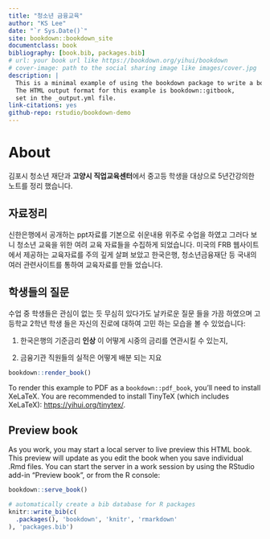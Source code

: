 ```yaml
--- 
title: "청소년 금융교육"
author: "KS Lee"
date: "`r Sys.Date()`"
site: bookdown::bookdown_site
documentclass: book
bibliography: [book.bib, packages.bib]
# url: your book url like https://bookdown.org/yihui/bookdown
# cover-image: path to the social sharing image like images/cover.jpg
description: |
  This is a minimal example of using the bookdown package to write a book.
  The HTML output format for this example is bookdown::gitbook,
  set in the _output.yml file.
link-citations: yes
github-repo: rstudio/bookdown-demo
---
```


# About

김포시 청소년 재단과 **고양시 직업교육센터**에서 중고등 학생을 대상으로 5년간강의한 노트를 정리 했습니다.

## 자료정리 

신한은행에서 공개하는 ppt자료를 기본으로 쉬운내용 위주로 수업을 하였고 그러다 보니 청소년 교육을 위한 여려 교육 자료들을 수집하게 되었습니다. 미국의 FRB 웹사이트에서 제공하는 교육자료를 주의 깊게 살펴 보았고 한국은행, 청소년금융재단 등 국내의 여러 관련사이트를 통하여 교육자료를 만들 었습니다.

## 학생들의 질문

수업 중 학생들은 관심이 없는 듯 무심히 있다가도 날카로운 질문 들을 가끔 하였으며 고등학교 2학년 학생 들은 자신의 진로에 대하여 고민 하는 모습을 볼 수 있었습니다:

1. 한국은행의 기준금리 **인상** 이 어떻게 시중의 금리를 연관시킬 수 있는지,

1. 금융기관 직원들의 실적은 어떻게 배분 되는 지요

```r
bookdown::render_book()
```

To render this example to PDF as a `bookdown::pdf_book`, you'll need to install XeLaTeX. You are recommended to install TinyTeX (which includes XeLaTeX): <https://yihui.org/tinytex/>.

## Preview book

As you work, you may start a local server to live preview this HTML book. This preview will update as you edit the book when you save individual .Rmd files. You can start the server in a work session by using the RStudio add-in "Preview book", or from the R console:

```r
bookdown::serve_book()
```


```r
# automatically create a bib database for R packages
knitr::write_bib(c(
  .packages(), 'bookdown', 'knitr', 'rmarkdown'
), 'packages.bib')
```
